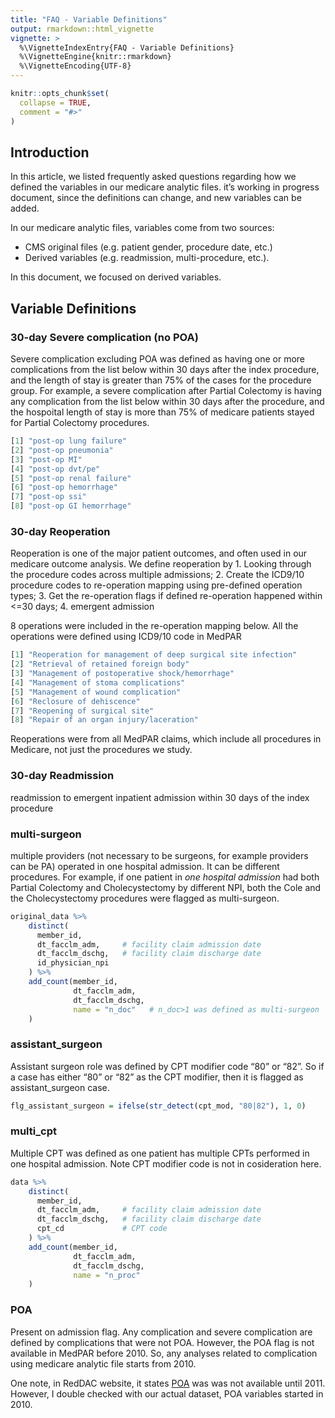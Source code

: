 ```yaml
---
title: "FAQ - Variable Definitions"
output: rmarkdown::html_vignette
vignette: >
  %\VignetteIndexEntry{FAQ - Variable Definitions}
  %\VignetteEngine{knitr::rmarkdown}
  %\VignetteEncoding{UTF-8}
---
```


```r
knitr::opts_chunk$set(
  collapse = TRUE,
  comment = "#>"
)
```

## Introduction

In this article, we listed frequently asked questions regarding how we defined the variables in our medicare analytic files. it's working in progress document, since the definitions can change, and new variables can be added.

In our medicare analytic files, variables come from two sources:

-   CMS original files (e.g. patient gender, procedure date, etc.)
-   Derived variables (e.g. readmission, multi-procedure, etc.).

In this document, we focused on derived variables.

## Variable Definitions

### 30-day Severe complication (no POA)

Severe complication excluding POA was defined as having one or more complications from the list below within 30 days after the index procedure, and the length of stay is greater than 75% of the cases for the procedure group. For example, a severe complication after Partial Colectomy is having any complication from the list below within 30 days after the procedure, and the hospoital length of stay is more than 75% of medicare patients stayed for Partial Colectomy procedures.

```.r
[1] "post-op lung failure" 
[2] "post-op pneumonia"    
[3] "post-op MI"           
[4] "post-op dvt/pe"       
[5] "post-op renal failure"
[6] "post-op hemorrhage"   
[7] "post-op ssi"          
[8] "post-op GI hemorrhage"
```


### 30-day Reoperation

Reoperation is one of the major patient outcomes, and often used in our medicare outcome analysis. We define reoperation by 1. Looking through the procedure codes across multiple admissions; 2. Create the ICD9/10 procedure codes to re-operation mapping using pre-defined operation types; 3. Get the re-operation flags if defined re-operation happened within \<=30 days; 4. emergent admission

8 operations were included in the re-operation mapping below. All the operations were defined using ICD9/10 code in MedPAR

``` .r
[1] "Reoperation for management of deep surgical site infection"  
[2] "Retrieval of retained foreign body"                        
[3] "Management of postoperative shock/hemorrhage"              
[4] "Management of stoma complications"                         
[5] "Management of wound complication"                          
[6] "Reclosure of dehiscence"                                   
[7] "Reopening of surgical site"                                
[8] "Repair of an organ injury/laceration"
```

Reoperations were from all MedPAR claims, which include all procedures in Medicare, not just the procedures we study.

### 30-day Readmission

readmission to emergent inpatient admission within 30 days of the index procedure

### multi-surgeon

multiple providers (not necessary to be surgeons, for example providers can be PA) operated in one hospital admission. It can be different procedures. For example, if one patient in *one hospital admission* had both Partial Colectomy and Cholecystectomy by different NPI, both the Cole and the Cholecystectomy procedures were flagged as multi-surgeon.

``` .r
original_data %>%
    distinct(
      member_id,
      dt_facclm_adm,     # facility claim admission date
      dt_facclm_dschg,   # facility claim discharge date
      id_physician_npi
    ) %>%
    add_count(member_id,
              dt_facclm_adm,
              dt_facclm_dschg,
              name = "n_doc"   # n_doc>1 was defined as multi-surgeon
    )
```

### assistant_surgeon

Assistant surgeon role was defined by CPT modifier code "80" or "82". So if a case has either "80" or "82" as the CPT modifier, then it is flagged as assistant_surgeon case.

``` .r
flg_assistant_surgeon = ifelse(str_detect(cpt_mod, "80|82"), 1, 0)
```

### multi_cpt

Multiple CPT was defined as one patient has multiple CPTs performed in one hospital admission. Note CPT modifier code is not in cosideration here.

``` .r
data %>%
    distinct(
      member_id,
      dt_facclm_adm,     # facility claim admission date
      dt_facclm_dschg,   # facility claim discharge date
      cpt_cd             # CPT code
    ) %>%
    add_count(member_id,
              dt_facclm_adm,
              dt_facclm_dschg,
              name = "n_proc"
    ) 
```

### POA

Present on admission flag. Any complication and severe complication are defined by complications that were not POA. However, the POA flag is not available in MedPAR before 2010. So, any analyses related to complication using medicare analytic file starts from 2010.

One note, in RedDAC website, it states [POA](https://resdac.org/cms-data/variables/claim-diagnosis-code-i-diagnosis-present-admission-poa-indicator-code-ffs) was was not available until 2011. However, I double checked with our actual dataset, POA variables started in 2010.
